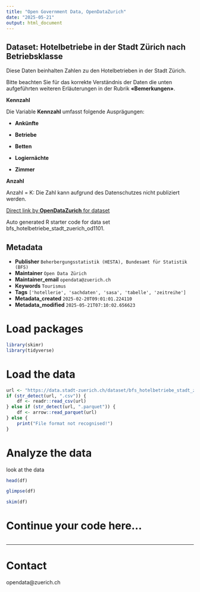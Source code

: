 ```yaml
---
title: "Open Government Data, OpenDataZurich"
date: "2025-05-21"
output: html_document
---
```


## Dataset: Hotelbetriebe in der Stadt Zürich nach Betriebsklasse

Diese Daten beinhalten Zahlen zu den Hotelbetrieben in der Stadt Zürich.

Bitte beachten Sie für das korrekte Verständnis der Daten die unten aufgeführten weiteren Erläuterungen in der Rubrik **«Bemerkungen»**.


**Kennzahl**

Die Variable **Kennzahl** umfasst folgende Ausprägungen:

- **Ankünfte** 

- **Betriebe** 

- **Betten**

- **Logiernächte**

- **Zimmer**
 





[]()

**Anzahl**

Anzahl = K: Die Zahl kann aufgrund des Datenschutzes nicht publiziert werden.

[]()



[Direct link by **OpenDataZurich** for dataset](https://data.stadt-zuerich.ch/dataset/bfs_hotelbetriebe_stadt_zuerich_od1101)

Auto generated R starter code for data set bfs_hotelbetriebe_stadt_zuerich_od1101.

## Metadata

- **Publisher** `Beherbergungsstatistik (HESTA), Bundesamt für Statistik (BFS)`
- **Maintainer** `Open Data Zürich`
- **Maintainer_email** `opendata@zuerich.ch`
- **Keywords** `Tour­is­mus`
- **Tags** `['hotellerie', 'sachdaten', 'sasa', 'tabelle', 'zeitreihe']`
- **Metadata_created** `2025-02-20T09:01:01.224110`
- **Metadata_modified** `2025-05-21T07:10:02.656623`


# Load packages

```r
library(skimr)
library(tidyverse)
```

# Load the data

```r
url <- "https://data.stadt-zuerich.ch/dataset/bfs_hotelbetriebe_stadt_zuerich_od1101/download/WIR110OD1101.csv"
if (str_detect(url, ".csv")) {
    df <- readr::read_csv(url)
} else if (str_detect(url, ".parquet")) {
    df <- arrow::read_parquet(url)
} else {
    print("File format not recognised!")
}
```

# Analyze the data

look at the data
```r
head(df)
```

```r
glimpse(df)
```

```r
skim(df)
```

# Continue your code here...

```r

```

------------------------------------------------------------------------

# Contact

opendata@zuerich.ch
